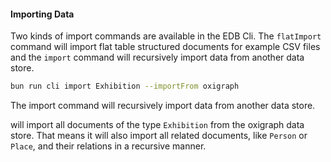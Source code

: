 
<Meta title="maintenance/Import" />


#### Importing Data

Two kinds of import commands are available in the EDB Cli. The  `flatImport` command will import flat table structured documents
for example CSV files  and the `import` command will recursively import data from another data store.

```bash
bun run cli import Exhibition --importFrom oxigraph
```
The import command will recursively import data from another data store.

will import all documents of the type `Exhibition` from the oxigraph data store.
That means it will also import all related documents, like `Person` or `Place`, and their relations
in a recursive manner.




